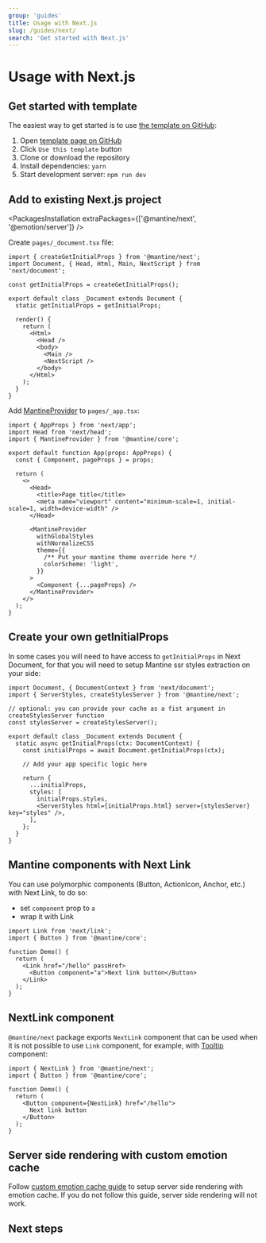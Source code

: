 ```yaml
---
group: 'guides'
title: Usage with Next.js
slug: /guides/next/
search: 'Get started with Next.js'
---
```



# Usage with Next.js

## Get started with template

The easiest way to get started is to use [the template on GitHub](https://github.com/mantinedev/mantine-next-template):

1. Open [template page on GitHub](https://github.com/mantinedev/mantine-next-template)
2. Click `Use this template` button
3. Clone or download the repository
4. Install dependencies: `yarn`
5. Start development server: `npm run dev`

## Add to existing Next.js project

<PackagesInstallation extraPackages={['@mantine/next', '@emotion/server']} />

Create `pages/_document.tsx` file:

```tsx
import { createGetInitialProps } from '@mantine/next';
import Document, { Head, Html, Main, NextScript } from 'next/document';

const getInitialProps = createGetInitialProps();

export default class _Document extends Document {
  static getInitialProps = getInitialProps;

  render() {
    return (
      <Html>
        <Head />
        <body>
          <Main />
          <NextScript />
        </body>
      </Html>
    );
  }
}
```

Add [MantineProvider](/theming/mantine-provider/) to `pages/_app.tsx`:

```tsx
import { AppProps } from 'next/app';
import Head from 'next/head';
import { MantineProvider } from '@mantine/core';

export default function App(props: AppProps) {
  const { Component, pageProps } = props;

  return (
    <>
      <Head>
        <title>Page title</title>
        <meta name="viewport" content="minimum-scale=1, initial-scale=1, width=device-width" />
      </Head>

      <MantineProvider
        withGlobalStyles
        withNormalizeCSS
        theme={{
          /** Put your mantine theme override here */
          colorScheme: 'light',
        }}
      >
        <Component {...pageProps} />
      </MantineProvider>
    </>
  );
}
```

## Create your own getInitialProps

In some cases you will need to have access to `getInitialProps` in Next Document,
for that you will need to setup Mantine ssr styles extraction on your side:

```tsx
import Document, { DocumentContext } from 'next/document';
import { ServerStyles, createStylesServer } from '@mantine/next';

// optional: you can provide your cache as a fist argument in createStylesServer function
const stylesServer = createStylesServer();

export default class _Document extends Document {
  static async getInitialProps(ctx: DocumentContext) {
    const initialProps = await Document.getInitialProps(ctx);

    // Add your app specific logic here

    return {
      ...initialProps,
      styles: [
        initialProps.styles,
        <ServerStyles html={initialProps.html} server={stylesServer} key="styles" />,
      ],
    };
  }
}
```

## Mantine components with Next Link

You can use polymorphic components (Button, ActionIcon, Anchor, etc.) with Next Link, to do so:

- set `component` prop to `a`
- wrap it with Link

```tsx
import Link from 'next/link';
import { Button } from '@mantine/core';

function Demo() {
  return (
    <Link href="/hello" passHref>
      <Button component="a">Next link button</Button>
    </Link>
  );
}
```

## NextLink component

`@mantine/next` package exports `NextLink` component that can be used when it is not possible to
use `Link` component, for example, with [Tooltip](/core/tooltip/) component:

```tsx
import { NextLink } from '@mantine/next';
import { Button } from '@mantine/core';

function Demo() {
  return (
    <Button component={NextLink} href="/hello">
      Next link button
    </Button>
  );
}
```

## Server side rendering with custom emotion cache

Follow [custom emotion cache guide](/theming/emotion-cache/#server-side-rendering-with-custom-cache)
to setup server side rendering with emotion cache. If you do not follow this guide, server side rendering will not work.

## Next steps

<NextSteps />
